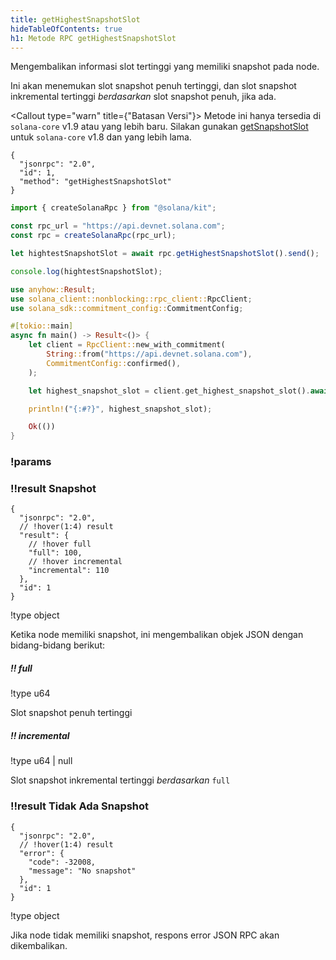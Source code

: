 ```yaml
---
title: getHighestSnapshotSlot
hideTableOfContents: true
h1: Metode RPC getHighestSnapshotSlot
---
```


Mengembalikan informasi slot tertinggi yang memiliki snapshot pada node.

Ini akan menemukan slot snapshot penuh tertinggi, dan slot snapshot inkremental
tertinggi _berdasarkan_ slot snapshot penuh, jika ada.

<Callout type="warn" title={"Batasan Versi"}>
  Metode ini hanya tersedia di `solana-core` v1.9 atau yang lebih baru. Silakan
  gunakan [getSnapshotSlot](/docs/rpc/http/getsnapshotslot) untuk `solana-core`
  v1.8 dan yang lebih lama.
</Callout>

<APIMethod>

```jsonc !!request curl
{
  "jsonrpc": "2.0",
  "id": 1,
  "method": "getHighestSnapshotSlot"
}
```

```ts !!request title="Kit"
import { createSolanaRpc } from "@solana/kit";

const rpc_url = "https://api.devnet.solana.com";
const rpc = createSolanaRpc(rpc_url);

let hightestSnapshotSlot = await rpc.getHighestSnapshotSlot().send();

console.log(hightestSnapshotSlot);
```

```rs !!request title="Rust"
use anyhow::Result;
use solana_client::nonblocking::rpc_client::RpcClient;
use solana_sdk::commitment_config::CommitmentConfig;

#[tokio::main]
async fn main() -> Result<()> {
    let client = RpcClient::new_with_commitment(
        String::from("https://api.devnet.solana.com"),
        CommitmentConfig::confirmed(),
    );

    let highest_snapshot_slot = client.get_highest_snapshot_slot().await?;

    println!("{:#?}", highest_snapshot_slot);

    Ok(())
}
```

### !params

### !!result Snapshot

```jsonc !response
{
  "jsonrpc": "2.0",
  // !hover(1:4) result
  "result": {
    // !hover full
    "full": 100,
    // !hover incremental
    "incremental": 110
  },
  "id": 1
}
```

!type object

Ketika node memiliki snapshot, ini mengembalikan objek JSON dengan bidang-bidang
berikut:

##### !! full

!type u64

Slot snapshot penuh tertinggi

##### !! incremental

!type u64 | null

Slot snapshot inkremental tertinggi _berdasarkan_ `full`

### !!result Tidak Ada Snapshot

```jsonc !response
{
  "jsonrpc": "2.0",
  // !hover(1:4) result
  "error": {
    "code": -32008,
    "message": "No snapshot"
  },
  "id": 1
}
```

!type object

Jika node tidak memiliki snapshot, respons error JSON RPC akan dikembalikan.

</APIMethod>

